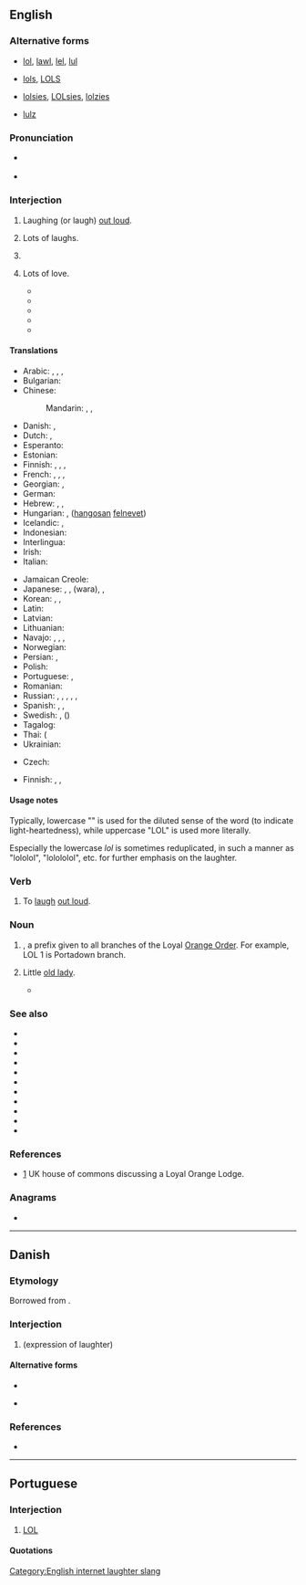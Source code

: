 {{also|lol|Lol|LoL|-lol}}
==English==
{{wikipedia}}
{{wikipedia|Loyal Orange Lodge}}

===Alternative forms===
* {{qualifier|laughing out loud}} [[lol]], [[lawl]], [[lel]], [[lul]]
* {{qualifier|lots of laughs}} [[lols]], [[LOLS]]
* {{qualifier|light-heartedness}} [[lolsies]], [[LOLsies]], [[lolzies]]
* {{qualifier|?}} [[lulz]]

===Pronunciation===
* {{a|UK}} {{IPA|en|/ɛl.əuˈɛl/|/lɔːl/|/lɒl/}}
* {{a|US|Canada}} {{IPA|en|/ɛl.oʊˈɛl/|/lɔl/|/lɑl/|/loʊl/|/lol/}}

===Interjection===
{{en-interj}}

# {{lb|en|Internet slang|text messaging}} Laughing (or laugh) [[out loud]].
# {{lb|en|Internet slang|text messaging}} Lots of laughs. {{qualifier|occasionally used}}
# {{lb|en|Internet slang|text messaging|by dilution}} {{non-gloss definition|Indicates [[light-hearted]]ness or amusement, or that the accompanying statement is not intended as [[serious]].}}
# {{lb|en|letter-writing|dated}} Lots of love.
#* {{quote-newsgroup|en|date=11/29/02|author=Me Here|title=Latest Rugby Poll.|newsgroup=nz.general|passage=SHEESH !!!! ¶ LOL (Laugh out loud) &&&& ¶ '''LOL''' (Lots of love, coz I'm a sharing caring kinda gal) ¶ Nikki}}
#* {{quote-book|en|year=2007|title=Through the Children's Gate |author=Adam Gopnik  |page= |ISBN=174328618X |passage=Explaining how much I hated being away from him for another weekend, how I had to do it to pay for his school, for our life. Heartfelt, heart-full, I signed it "'''LOL''', Dad.". Then a pause. And I see appearing on my screen these words. "Dad: what exactly do you think LOL means?" "Lots of Love, obviously," I replied. }}
#* {{quote-book|en|year=2010|title=Box of Chocolates: Piece from My Heart
|author=Keturah Wasler  |page=20 |ISBN=0557121361 |passage=''The answer is in Job 40:7 to the end of the chapter, and 2 tim 2:11 thru 2:21. '''LOL''', Dad'' Miscommunication: I was thinking he was laughing he didn't tell that was not true. An on-looker said he may mean lots of love. I asked and he didn't answer but he hugged me the next time he saw me for two seconds. Progress not perfection.  }}
#* {{quote-book|en|year=2011|title=Found in Translation  |author=Rhonda K. Kindig  |page=105 |ISBN=1449717462 |passage=John 21:15, 16,17 Back in the fifties, when I used to write childish letters in long-hand to my grandmothers, I would delight in closing with '''LOL''', by which I intended the sentiment "Lots of Love"! This was followed by "XOXOXOXO", which, of course, was hugs and kisses.  }}
#* {{quote-journal|en|date=May 28, 2014| work=The Guardian |title=25 years of LOL – the good and bad bits |url=https://www.theguardian.com/technology/2014/may/28/25-years-lol-good-bad-bits |volume= |number= |author=Stuart Heritage|passage=One of the most famous examples of this misunderstanding came to prominence three years ago, thanks to a screengrab of this text message sent by a mother to her son: "Your great aunt just passed away. '''LOL'''".}}

====Translations====
{{trans-top|expression of laughter}}
* Arabic: {{t|ar|هَهَه}}, {{t|ar|خُخُخ}}, {{t|ar|هَاهَا}}, {{t|ar|لُول}}
* Bulgarian: {{t|bg|бгггггг}}
* Chinese:
*: Mandarin: {{t+|cmn|233}}, {{t|cmn|大聲笑|sc=Hani}}, {{t|cmn|大声笑|tr=dàshēngxiào|sc=Hani}}
* Danish: {{t+|da|LOL}}, {{t|da|lol}}
* Dutch: {{t+|nl|lol}}, {{t+|nl|LOL}}
* Esperanto: {{t|eo|mdr}}
* Estonian: {{t|et|irw}}
* Finnish: {{t+|fi|lol}}, {{t+|fi|reps}}, {{t|fi|naur}}, {{t|fi|[[huutis]]ta}}
* French: {{t+|fr|mdr}}, {{t+|fr|lol}}, {{t+|fr|ptdr}}, {{t|fr|cqcd}} {{qualifier|Canada}}
* Georgian: {{t|ka|ლოლ|sc=Geor}}, {{t|ka|lol|sc=Geor}}
* German: {{t+|de|lol}}
* Hebrew: {{t+|he|לול|tr=lol}}, {{t|he|ההה}}, {{t+|he|חחח}}
* Hungarian: {{t|hu|lol}}, {{t|hu|hfn}} ([[hangos|hangosan]] [[nevet|felnevet]])
* Icelandic: {{t|is|lol}}, {{t|is|híhí}}
* Indonesian: {{t+|id|wkwkwk}}
* Interlingua: {{t|ia|lol}}
* Irish: {{t|ga|GOA}}
* Italian: {{t|it|lol}}
{{trans-mid}}
* Jamaican Creole: {{t|jam|DWL}}
* Japanese: {{t+|ja|w}}, {{t|ja|www}}, {{t|ja|ワラ}} (wara), {{t+|ja|笑|tr=わらい, warai, しょう, shō, わら, wara, かっこ わらい, kakkowarai, かっこ しょう, kakkoshō, かっこ わら, kakkowara|alt=（笑）|sc=Jpan}}, {{t+|ja|草|tr=kusa}}
* Korean: {{t+|ko|ㅋㅋ}}, {{t+|ko|ㅋ}}, {{t|ko|ㅎㅎ}}
* Latin: {{t|la|corrideō}}
* Latvian: {{t|lv|ha ha}}
* Lithuanian: {{t|lt|cha cha cha}}
* Navajo: {{t|nv|dloh}}, {{t|nv|ayóo íítsʼaʼgo anáshdloh}}, {{t|nv|AIA}}, {{t|nv|dagó anáshdlohgo shitłʼaaʼ nʼdiiltsʼid}}
* Norwegian: {{t|no|lol}}
* Persian: {{t|fa|خخخ|tr=khekhekhe}}, {{t|fa|ههه|tr=hahah}}
* Polish: {{t+|pl|lol}}
* Portuguese: {{t+|pt|rs}}, {{t+|pt|kkk}}
* Romanian: {{t|ro|lol}}
* Russian: {{t+|ru|лол}}, {{t+|ru|ржать|alt=ржёт}} <!-- (he's/she's) laughing (neighing) -->, {{t+|ru|Ы}}, {{t+|ru|ржунимагу́}} <!-- ржу не могу - (I'm) laughing (neighing) can't (stop) -->, {{t|ru|испацту́ла}} <!-- из-под стула - from under the chair -->, {{t|ru|пацтало́м}} <!-- под столом under the table --> {{qualifier|most expressions are in "padonki" style, deliberately distorted spellings}}
* Spanish: {{t|es|lol}}, {{t|es|reva}}, {{t|es|jajajá}}
* Swedish: {{t+|sv|lol}}, {{t+|sv|asg}} ({{t+|sv|asgarva}})
* Tagalog: {{t|tl|jejeje}}
* Thai: {{t+|th|555}} ({{t+|th|ห้า|alt=ห้าๆๆ|tr=hâa-hâa-hâa}}
* Ukrainian: {{t|uk|бгггггг}}
{{trans-bottom}}

{{trans-top|denotes light-heartedness or unseriousness}}
* Czech: {{t|cs|lol}}
{{trans-mid}}
* Finnish: {{t+|fi|lol}}, {{t|fi|naur}}, {{t+|fi|reps}}
{{trans-bottom}}

==== Usage notes ====
Typically, lowercase "{{l|en|lol}}" is used for the diluted sense of the word (to indicate light-heartedness), while uppercase "LOL" is used more literally.

Especially the lowercase ''lol'' is sometimes reduplicated, in such a manner as "lololol", "lolololol", etc. for further emphasis on the laughter.

===Verb===
{{en-verb|past2=LOLd|past3=LOL'd}}

# {{lb|en|internet slang|text messaging}} To [[laugh]] [[out loud]].

===Noun===
{{en-noun}}

# {{lb|en|US|British commonwealth|Ireland}} {{w|Loyal Orange Lodge}}, a prefix given to all branches of the Loyal [[Orange Order]]. For example, LOL 1 is Portadown branch.
# {{lb|en|informal|sometimes|pejorative}} Little [[old lady]].
#* {{quote-book|en |year=2018|title=To Obama, With love, joy, hate and despair|author=Jeanne Marie Laskas|page=29|ISBN=9781408894514|passage=Then he started with his '''LOLs'''. The Little Old Ladies who needed help with daily chores.}}

===See also===
* {{l|en|IPML}}
* {{l|en|lawl}}
* {{l|en|LMAO}}
* {{l|en|LOL in NAD}}
* {{l|en|LOLWUT}}
* {{l|en|LOLZ}}
* {{l|en|lulz}}
* {{l|en|ROFL}}
* {{l|en|ROTFL}}
* {{l|en|ROFLMAO}}
* {{l|en|ROTFLMAO}}

===References===
* [http://www.publications.parliament.uk/pa/cm200304/cmhansrd/vo041118/text/41118w21.htm] UK house of commons discussing a Loyal Orange Lodge.

===Anagrams===
* {{anagrams|en|a=llo|LLO|OLL}}

[[Category:English internet laughter slang]]

----

==Danish==
{{wikipedia|lang=da}}

===Etymology===
Borrowed from {{bor|da|en|LOL}}.

===Interjection===
{{da-interj}}

# {{lb|da|Internet slang|text messaging}} {{l|en|LOL}} (expression of laughter)

====Alternative forms====
* {{l|da|lol}}
* {{l|da|lål}} {{q|rare}}

===References===
* {{R:DDO}}

----

==Portuguese==

===Interjection===
{{head|pt|interjection}}

# {{lb|pt|internet slang|text messaging}} [[LOL]]

====Quotations====
{{seeCites|pt}}